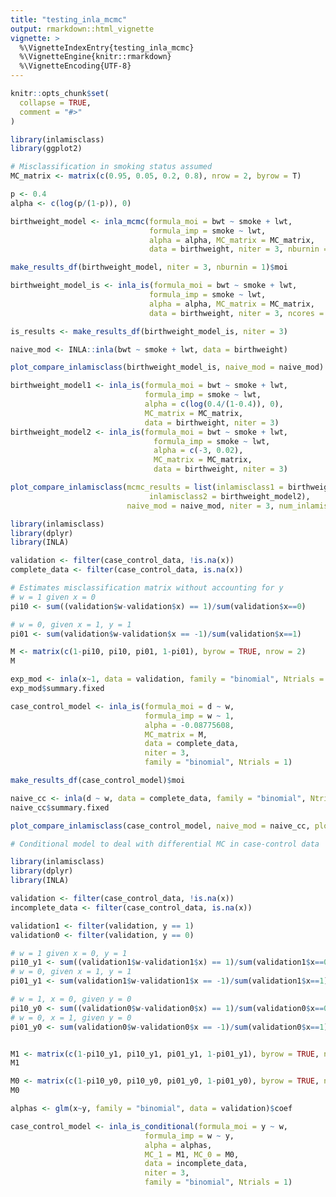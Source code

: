 ```yaml
---
title: "testing_inla_mcmc"
output: rmarkdown::html_vignette
vignette: >
  %\VignetteIndexEntry{testing_inla_mcmc}
  %\VignetteEngine{knitr::rmarkdown}
  %\VignetteEncoding{UTF-8}
---
```


```r
knitr::opts_chunk$set(
  collapse = TRUE,
  comment = "#>"
)
```

```r
library(inlamisclass)
library(ggplot2)
```


```r
# Misclassification in smoking status assumed
MC_matrix <- matrix(c(0.95, 0.05, 0.2, 0.8), nrow = 2, byrow = T)

p <- 0.4
alpha <- c(log(p/(1-p)), 0)

birthweight_model <- inla_mcmc(formula_moi = bwt ~ smoke + lwt,
                               formula_imp = smoke ~ lwt,
                               alpha = alpha, MC_matrix = MC_matrix,
                               data = birthweight, niter = 3, nburnin = 1)

make_results_df(birthweight_model, niter = 3, nburnin = 1)$moi
```

```r
birthweight_model_is <- inla_is(formula_moi = bwt ~ smoke + lwt,
                               formula_imp = smoke ~ lwt,
                               alpha = alpha, MC_matrix = MC_matrix,
                               data = birthweight, niter = 3, ncores = 4)

is_results <- make_results_df(birthweight_model_is, niter = 3)
```

```r
naive_mod <- INLA::inla(bwt ~ smoke + lwt, data = birthweight)

plot_compare_inlamisclass(birthweight_model_is, naive_mod = naive_mod)
```

```r
birthweight_model1 <- inla_is(formula_moi = bwt ~ smoke + lwt,
                              formula_imp = smoke ~ lwt,
                              alpha = c(log(0.4/(1-0.4)), 0),
                              MC_matrix = MC_matrix,
                              data = birthweight, niter = 3)
birthweight_model2 <- inla_is(formula_moi = bwt ~ smoke + lwt,
                                formula_imp = smoke ~ lwt,
                                alpha = c(-3, 0.02),
                                MC_matrix = MC_matrix,
                                data = birthweight, niter = 3)

plot_compare_inlamisclass(mcmc_results = list(inlamisclass1 = birthweight_model1, 
                               inlamisclass2 = birthweight_model2), 
                          naive_mod = naive_mod, niter = 3, num_inlamisclass_models = 2)


```

```r
library(inlamisclass)
library(dplyr)
library(INLA)

validation <- filter(case_control_data, !is.na(x))
complete_data <- filter(case_control_data, is.na(x))

# Estimates misclassification matrix without accounting for y
# w = 1 given x = 0
pi10 <- sum((validation$w-validation$x) == 1)/sum(validation$x==0)

# w = 0, given x = 1, y = 1
pi01 <- sum(validation$w-validation$x == -1)/sum(validation$x==1)

M <- matrix(c(1-pi10, pi10, pi01, 1-pi01), byrow = TRUE, nrow = 2)
M

exp_mod <- inla(x~1, data = validation, family = "binomial", Ntrials = 1)
exp_mod$summary.fixed

case_control_model <- inla_is(formula_moi = d ~ w,
                              formula_imp = w ~ 1,
                              alpha = -0.08775608,
                              MC_matrix = M,
                              data = complete_data,
                              niter = 3, 
                              family = "binomial", Ntrials = 1)

make_results_df(case_control_model)$moi

naive_cc <- inla(d ~ w, data = complete_data, family = "binomial", Ntrial = 1)
naive_cc$summary.fixed

plot_compare_inlamisclass(case_control_model, naive_mod = naive_cc, plot_intercept = TRUE)
```

```r
# Conditional model to deal with differential MC in case-control data

library(inlamisclass)
library(dplyr)
library(INLA)

validation <- filter(case_control_data, !is.na(x))
incomplete_data <- filter(case_control_data, is.na(x))

validation1 <- filter(validation, y == 1)
validation0 <- filter(validation, y == 0)

# w = 1 given x = 0, y = 1
pi10_y1 <- sum((validation1$w-validation1$x) == 1)/sum(validation1$x==0)
# w = 0, given x = 1, y = 1
pi01_y1 <- sum(validation1$w-validation1$x == -1)/sum(validation1$x==1)

# w = 1, x = 0, given y = 0
pi10_y0 <- sum((validation0$w-validation0$x) == 1)/sum(validation0$x==0)
# w = 0, x = 1, given y = 0
pi01_y0 <- sum(validation0$w-validation0$x == -1)/sum(validation0$x==1)


M1 <- matrix(c(1-pi10_y1, pi10_y1, pi01_y1, 1-pi01_y1), byrow = TRUE, nrow = 2)
M1

M0 <- matrix(c(1-pi10_y0, pi10_y0, pi01_y0, 1-pi01_y0), byrow = TRUE, nrow = 2)
M0

alphas <- glm(x~y, family = "binomial", data = validation)$coef

case_control_model <- inla_is_conditional(formula_moi = y ~ w,
                              formula_imp = w ~ y,
                              alpha = alphas,
                              MC_1 = M1, MC_0 = M0,
                              data = incomplete_data,
                              niter = 3,
                              family = "binomial", Ntrials = 1)

```





